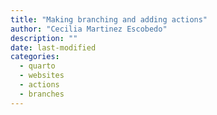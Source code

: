 ```yaml
---
title: "Making branching and adding actions"
author: "Cecilia Martinez Escobedo"
description: ""
date: last-modified
categories: 
  - quarto
  - websites
  - actions
  - branches
---
```

